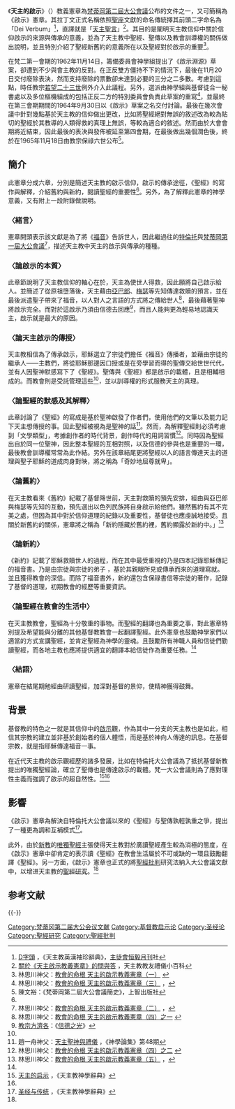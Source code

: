 {{Multiple issues|
{{Refimprove|time=2020-03-07T19:26:34+00:00}}
{{Citation style|time=2020-03-07T20:13:57+00:00}}
}}
《'''天主的啟示'''》（{{lang-la|''Dei Verbum''}}）教義憲章為[[梵蒂岡第二屆大公會議|梵蒂岡第二屆大公會議]]公布的文件之一，又可簡稱為《啟示》憲章。其拉丁文正式名稱依照[[聖座|聖座]]文獻的命名傳統擇其前頭二字命名為「Dei Verbum」<ref>[http://www.peterpoon.idv.hk/Resource/Dictionary/D.htm D字頭] {{Wayback|url=http://www.peterpoon.idv.hk/Resource/Dictionary/D.htm |date=20131020094606 }}，《天主教英漢袖珍辭典》，[[主徒會|主徒會]][[恒毅月刊|恒毅月刊]]社</ref>，直譯就是「[[天主|天主]][[聖言|聖言]]」<ref name="百科">[http://apps.thomasluk.idv.hk/site/doc/DVQandA.pdf 關於《天主啟示教義憲章》的問與答] {{Wayback|url=http://apps.thomasluk.idv.hk/site/doc/DVQandA.pdf |date=20160918132307 }}，天主教教友禮儀小百科</ref>。其目的是闡明天主教信仰中關於信仰啟示的來源與傳承的意義，並為了天主教中聖經、聖傳以及教會訓導權的關係做出說明，並且特別介紹了聖經新舊約的意義所在以及聖經對於啟示的重要<ref>林思川神父：[http://www.ccreadbible.info/column/49-specialhomily/456-specialhomily-cddr-1.html 教會的命根 天主的啟示教義憲章（一）] {{Wayback|url=http://www.ccreadbible.info/column/49-specialhomily/456-specialhomily-cddr-1.html |date=20190606011807 }}</ref>。

在梵二第一會期的1962年11月14日，籌備委員會神學組提出了《啟示淵源》草案，卻遭到不少與會主教的反對。在正反雙方僵持不下的情況下，最後在11月20日交付廢除表決，然而支持廢除的票數卻未達到必要的三分之二多數。考慮到這點，時任教宗[[若望二十三世|若望二十三世]]例外介入此議程。另外，選派由神學組與基督徒合一秘書處以及多位樞機組成的包括正反二方的特別委員會負責此草案的重寫<ref>林思川神父：[http://www.ccreadbible.info/column/49-specialhomily/492-specialhomily-cddr-3.html 教會的命根 天主的啟示教義憲章（三）] {{Wayback|url=http://www.ccreadbible.info/column/49-specialhomily/492-specialhomily-cddr-3.html |date=20190605212346 }}，</ref>，並最終在第三會期期間的1964年9月30日以《啟示》草案之名交付討論。最後在幾次會議中針對幾點基於天主教的信仰做出更改，比如將聖經絕對無誤的敘述改為較為貼切的聖經於其教導的人類得救的真理上無誤，等較為適合的敘述。然而由於大會會期將近結束，因此最後的表決與發佈被延至第四會期，在最後做出幾個潤色後，終於在1965年11月18日由教宗保祿六世公布<ref name="簡史">陳文裕：《梵蒂岡第二屆大公會議簡史》，上智出版社</ref>。

==簡介==
此憲章分成六章，分別是簡述天主教的啟示信仰，啟示的傳承途徑，《聖經》的寫作與解釋，介紹舊約與新約，閱讀聖經的重要性<ref name="百科" />。另外，為了解釋此憲章的神學意義，又有附上一段附錄做說明。

===〈緒言〉===
憲章開頭表示該文獻是為了將《[[福音|福音]]》告訴世人，因此繼過往的[[特倫托會議|特倫托]]與[[梵蒂岡第一屆大公會議|梵蒂岡第一屆大公會議]]<ref name="林二">林思川神父：[http://www.ccreadbible.info/column/49-specialhomily/468-specialhomily-cddr-2.html 教會的命根 天主的啟示教義憲章（二）] {{Wayback|url=http://www.ccreadbible.info/column/49-specialhomily/468-specialhomily-cddr-2.html |date=20190603160444 }}，</ref>，描述天主教中天主的啟示與傳承的種種。

===〈論啟示的本質〉===
此章節說明了天主教信仰的軸心在於，天主為使世人得救，因此願將自己啟示給人。並簡述了從原祖墮落後，天主藉由[[亞巴郎|亞巴郎]]、[[梅瑟|梅瑟]]等先知傳達救贖的預言，並在最後派遣聖子帶來了福音，以人對人之言語的方式將之傳給世人<ref name="林四1">林思川神父：[http://www.ccreadbible.info/column/49-specialhomily/506-specialhomily-cddr-4-1.html 教會的命根 天主的啟示教義憲章（四）之一] {{Wayback|url=http://www.ccreadbible.info/column/49-specialhomily/506-specialhomily-cddr-4-1.html |date=20190609073731 }}</ref>，最後藉著聖神將啟示完全。而對於這啟示乃須由信德去回應<ref>[[教宗方濟各|教宗方濟各]]：《[[信德之光|信德之光]]》</ref>，而且人能夠更為輕易地認識天主，啟示就是最大的原因。

===〈論天主啟示的傳授〉===
天主教相信為了傳承啟示，耶穌選立了宗徒們擔任《福音》傳播者，並藉由宗徒的繼承人——主教們，將從耶穌那邊因口授或是在旁學習而得的聖傳交給世世代代，並有人因聖神默感寫下了《聖經》。聖傳與《聖經》都是啟示的載體，且是相輔相成的。而教會則是受託管理這些<ref name="林四1" />，並以訓導權的形式服務天主的真理。

===〈論聖經的默感及其解釋〉===
此章討論了《聖經》的寫成是基於聖神啟發了作者們，使用他們的文筆以及能力記下天主想傳授的事。因此聖經被視為是聖神的話<ref>趙一舟神父：[http://archive.hsscol.org.hk/Archive/periodical/ct/CT048/CT048J.htm 天主聖神與禮儀] {{Wayback|url=http://archive.hsscol.org.hk/Archive/periodical/ct/CT048/CT048J.htm |date=20161011173249 }}，《神學論集》第48期</ref>。然而，為解釋聖經則必須考慮到「文學類型」，考據創作者的時代背景，創作時代的用詞習慣<ref name="林四-2">林思川神父：[http://www.ccreadbible.info/column/49-specialhomily/533-specialhomily-cddr-4-2.html 教會的命根 天主的啟示教義憲章（四）之二] {{Wayback|url=http://www.ccreadbible.info/column/49-specialhomily/533-specialhomily-cddr-4-2.html |date=20190608215940 }}</ref>。同時因為聖經出自於同一位聖神，因此整本聖經的互相對照，以及信德的參與也是重要的一環，最後教會訓導權常常為此作結。另外在該章結尾更將聖經以人的語言傳達天主的道理與聖子耶穌的道成肉身對映，將之稱為「奇妙地屈尊就卑」。

===〈論舊約〉===
在天主教看來《舊約》紀載了基督降世前，天主對救贖的預先安排，經由與亞巴郎與梅瑟等先知的互動，預先選出以色列民族將自身啟示給他們。雖然舊約有其不完美之處，但因為其中對於信仰道理的紀錄以及重要性，基督徒也應虔誠地接受。且關於新舊約的關係，憲章將之稱為「新約隱藏於舊約裡，舊約顯露於新約中。」<ref name="林五">林思川神父：[http://www.ccreadbible.info/column/49-specialhomily/574-specialhomily-cddr-5.html 教會的命根 天主的啟示教義憲章（五）] {{Wayback|url=http://www.ccreadbible.info/column/49-specialhomily/574-specialhomily-cddr-5.html |date=20190608160817 }}，</ref>

===〈論新約〉===
《新約》記載了耶穌救贖世人的過程，而在其中最受重視的乃是四本記錄耶穌傳記的福音書。乃是由宗徒與宗徒的弟子
，基於其親眼所見或傳承而來的道理寫就。並且獲得教會的深信。而除了福音書外，新約還包含保祿書信等宗徒的著作，記錄了基督的道理，初期教會的經歷等重要資訊。

===〈論聖經在教會的生活中〉===
在天主教教會，聖經為十分敬重的事物。而聖經的翻譯也為重要之事，對此憲章特別提及希望能與分離的其他基督教教會一起翻譯聖經。此外憲章也鼓勵神學家們以適當的方式宣講聖經，並肯定聖經為神學的靈魂。且鼓勵所有神職人員和信徒們勤讀聖經，而各地主教也應將提供適宜的翻譯本給信徒作為重要任務。<ref name="林四-2" />

===〈結語〉===
憲章在結尾期勉經由研讀聖經，加深對基督的景仰，使精神獲得鼓舞。

==背景==
基督教的特色之一就是其信仰中的[[啟示|啟示]]觀，作為其中一分支的天主教也是如此，相信其宗教的建立並非基於創始者的個人體悟，而是基於神向人傳達的訊息。在基督宗教，就是指耶穌傳達福音一事。

在近代天主教的啟示觀經歷的諸多發展，比如在特倫托大公會議為了抵抗基督新教提出的唯獨聖經論，確立了聖傳也是傳達啟示的載體。梵一大公會議則為了應對理性主義而強調了啟示的超自然性。<ref>[http://www.tianzhujiao.info/book/html/131/6839.html 天主的启示] {{Webarchive|url=https://archive.is/20160831005116/http://www.tianzhujiao.info/book/html/131/6839.html |date=2016-08-31 }}，《天主教神學辭典》</ref><ref name="林二" />

==影響==
《啟示》憲章為解決自特倫托大公會議以來的《聖經》与聖傳孰輕孰重之爭，提出了一種更為調和互補模式<ref>[http://www.tianzhujiao.info/book/html/131/7719.html 圣经与传统] {{Webarchive|url=https://archive.is/20160831221617/http://www.tianzhujiao.info/book/html/131/7719.html |date=2016-08-31 }}，《天主教神學辭典》</ref>。

此外，由於[[新教|新教]]的[[唯獨聖經|唯獨聖經]]主張使得天主教對於廣讀聖經產生較為消極的態度，在《啟示》憲章中卻肯定的表示讀《聖經》在教會生活屬於不可或缺的一環且鼓勵翻譯《聖經》。另一方面，《啟示》憲章也正式的將[[聖經批判|聖經批判]]研究法納入大公會議文獻中，以增进天主教的[[聖經研究|聖經研究]]。<ref name="林四-2" />

== 参考文献 ==
{{Reflist|30em}}

{{-}}
{{天主教}}

[[Category:梵蒂冈第二届大公会议文献|Category:梵蒂冈第二届大公会议文献]]
[[Category:基督教启示论|Category:基督教启示论]]
[[Category:圣经论|Category:圣经论]]
[[Category:聖經研究|Category:聖經研究]]
[[Category:聖經批判|Category:聖經批判]]